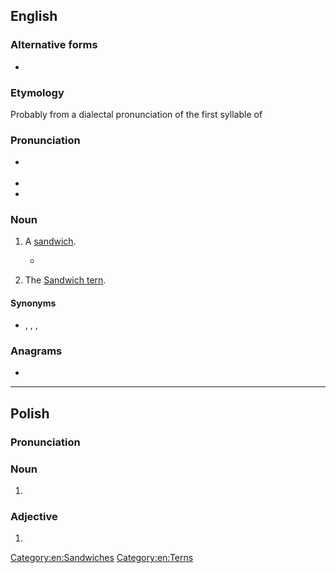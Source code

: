==English==

===Alternative forms===
* {{alter|en|sarny|sarney}}

===Etymology===
Probably from a dialectal pronunciation of the first syllable of {{m|en|sandwich}}

===Pronunciation===
* {{a|British}} {{IPA|en|/ˈsɑːni/}}
* {{audio|en|LL-Q1860 (eng)-Vealhurl-sarnie.wav |Audio (UK)}}
* {{rhymes|en|ɑː(ɹ)ni|s=2}}

===Noun===
{{en-noun}}

# {{lb|en|British|informal}} A [[sandwich]].
#: {{ux|en|Hello my flower, shall I fix up a cheese '''sarnie''' for you?}}
#* {{quote-journal|en|date=2021 September 22|author=Stephen Roberts|title=The writings on the wall...|journal=RAIL|issue=940|page=74|text=Just like Marple, there's a plaque at the London terminus [Paddington] commemorating a fictional character - a polite, friendly little bear from darkest Peru who has a penchant for marmalade '''sarnies'''.}}
# {{lb|en|UK|birdwatching}} The [[Sandwich tern]].

====Synonyms====
* {{sense|sandwich}} {{l|en|sammie}} {{qualifier|North America|informal}} {{l|en|sanger}} {{qualifier|AU|informal}}, {{l|en|sango}} {{qualifier|AU|informal}}, {{l|en|sarmie}} {{qualifier|RSA|informal}}, {{l|en|sambo}} {{qualifier|Ireland|informal}}

===Anagrams===
* {{anagrams|en|a=aeinrs|Neiras|Nerias|Raines|Resian|arisen|arsine|erasin|esiRNA|esirna|raines}}

[[Category:en:Sandwiches]]
[[Category:en:Terns]]

----

==Polish==

===Pronunciation===
{{pl-p|hh=sarnię}}

===Noun===
{{head|pl|noun form|g=f}}

# {{inflection of|pl|sarna||dat//loc|s}}

===Adjective===
{{head|pl|adjective form}}

# {{inflection of|pl|sarni||n|nom//acc//voc|s|;|nv|nom//acc//voc|p}}
